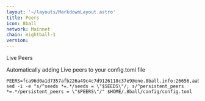 ```yaml
---
layout: '~/layouts/MarkdownLayout.astro'
title: Peers
icon: 8ball
network: Mainnet
chain: eightball-1
version:  
---
```


Live Peers 

Automatically adding Live peers to your config.toml file
```
PEERS=fca96d0a1d7357afb226a49c4c7d9126118c37e9@one.8ball.info:26656,aa918e17c8066cd3b031f490f0019c1a95afe7e3@two.8ball.info:26656,98b49fea92b266ed8cfb0154028c79f81d16a825@three.8ball.info:26656
sed -i -e "s/^seeds *=.*/seeds = \"$SEEDS\"/; s/^persistent_peers *=.*/persistent_peers = \"$PEERS\"/" $HOME/.8ball/config/config.toml

```
